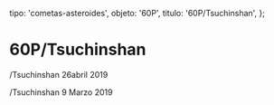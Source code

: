 
  tipo: 'cometas-asteroides',
  objeto: '60P',
  titulo: '60P/Tsuchinshan',
};

# 60P/Tsuchinshan

<Imagen
  src="registro/60P_20190426_2_60ptsuchinshan_20190426_i88.jpg"
  fecha="20190426"
/>

/Tsuchinshan 26abril 2019

<Imagen
  src="registro/60P_20190309_1_60p_20190209_i88jpg.jpg"
  fecha="20190309"
/>

/Tsuchinshan 9 Marzo 2019